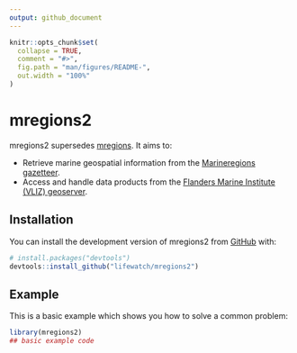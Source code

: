 ```yaml
---
output: github_document
---
```


```r
knitr::opts_chunk$set(
  collapse = TRUE,
  comment = "#>",
  fig.path = "man/figures/README-",
  out.width = "100%"
)
```

# mregions2

<!-- badges: start -->
<!-- badges: end -->

mregions2 supersedes [mregions](https://github.com/ropensci/mregions).
It aims to:

* Retrieve marine geospatial information from the [Marineregions gazetteer](https://marineregions.org/gazetteer.php?p=webservices). 
* Access and handle data products from the [Flanders Marine Institute (VLIZ) geoserver](http://geo.vliz.be/geoserver/web/wicket/bookmarkable/org.geoserver.web.demo.MapPreviewPage?1).


## Installation

You can install the development version of mregions2 from [GitHub](https://github.com/) with:

``` r
# install.packages("devtools")
devtools::install_github("lifewatch/mregions2")
```

## Example

This is a basic example which shows you how to solve a common problem:

```r
library(mregions2)
## basic example code
```

<!-- You'll still need to render `README.Rmd` regularly, to keep `README.md` up-to-date. `devtools::build_readme()` is handy for this. You could also use GitHub Actions to re-render `README.Rmd` every time you push. An example workflow can be found here: <https://github.com/r-lib/actions/tree/v1/examples>. -->

<!-- You can also embed plots, for example: -->

<!-- ```{r pressure, echo = FALSE} -->
<!-- plot(pressure) -->
<!-- ``` -->

<!-- In that case, don't forget to commit and push the resulting figure files, so they display on GitHub and CRAN. -->
